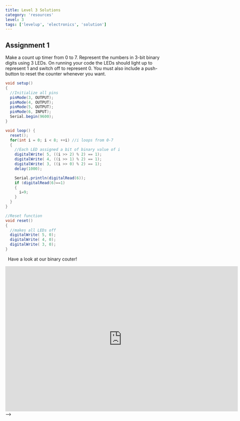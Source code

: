 ```yaml
---
title: Level 3 Solutions
category: 'resources'
level: 3
tags: ['levelup', 'electronics', 'solution']
---
```



## Assignment 1
Make a count up timer from 0 to 7. Represent the numbers in 3-bit binary digits using 3 LEDs. On running your code the LEDs should light up to represent 1 and switch off to represent 0. You must also include a push-button to reset the counter whenever you want.

```java
void setup()
{
  //Initialize all pins
  pinMode(3, OUTPUT);
  pinMode(4, OUTPUT);
  pinMode(5, OUTPUT);
  pinMode(6, INPUT);
  Serial.begin(9600);
}

void loop() {
  reset();
  for(int i = 0; i < 8; ++i) //i loops from 0-7
  {
    //Each LED assigned a bit of binary value of i
    digitalWrite( 5, ((i >> 2) % 2) == 1);
    digitalWrite( 4, ((i >> 1) % 2) == 1);
    digitalWrite( 3, ((i >> 0) % 2) == 1);
    delay(1000);

    Serial.println(digitalRead(6));
    if (digitalRead(6)==1)
    {
      i=9;
    }
  }
}

//Reset function
void reset()
{
  //makes all LEDs off
  digitalWrite( 5, 0);
  digitalWrite( 4, 0);
  digitalWrite( 3, 0);
}

```
&nbsp;
Have a look at our binary couter!
<iframe width="725" height="453" src="https://www.tinkercad.com/embed/56e3vOWUUSP?editbtn=1" frameborder="0" marginwidth="0" marginheight="0" scrolling="no"></iframe> -->

